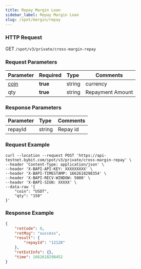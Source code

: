 ```yaml
---
title: Repay Margin Loan
sidebar_label: Repay Margin Loan
slug: /spot/margin/repay
---
```



### HTTP Request
GET <code>/spot/v3/private/cross-margin-repay</code>

### Request Parameters
| Parameter | Required | Type | Comments|
|:----- |:-------|:-----|------ |
|<a href="#currency-currency-coin">coin</a>|<b>true</b>|string|currency|
|qty|<b>true</b>|string|Repayment Amount|

### Response Parameters
| Parameter | Type | Comments|
|:----- |:-----|----- |
|repayId|string|Repay id|

### Request Example

```http
curl --location --request POST 'https://api-testnet.bybit.com/spot/v3/private/cross-margin-repay' \
--header 'Content-Type: application/json' \
--header 'X-BAPI-API-KEY: XXXXXXXXX' \
--header 'X-BAPI-TIMESTAMP: 1662618298354' \
--header 'X-BAPI-RECV-WINDOW: 5000' \
--header 'X-BAPI-SIGN: XXXXX' \
--data-raw '{
    "coin": "USDT",
    "qty": "150"
}'
```

### Response Example

```json
{
    "retCode": 0,
    "retMsg": "success",
    "result": {
        "repayId": "12128"
    },
    "retExtInfo": {},
    "time": 1662618298452
}
```

